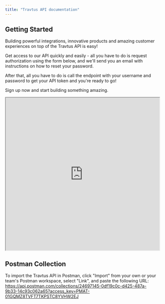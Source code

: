 ```yaml
---
title: "Travtus API documentation"
---
```


## Getting Started

Building powerful integrations, innovative products and amazing customer experiences on top of the Travtus API is easy!

Get access to our API quickly and easily - all you have to do is request authorization using the form below, and we'll send you an email with instructions on how to reset your password.

After that, all you have to do is call the endpoint with your username and password to get your API token and you're ready to go!

Sign up now and start building something amazing.

<iframe width="100%" height="500" src="https://travtus.typeform.com/to/nHiEtqjg">
</iframe>

## Postman Collection

To import the Travtus API in Postman, click "Import" from your own or your team's Postman workspace, select "Link", and paste the following URL:
https://api.postman.com/collections/24697145-0df19c0c-d425-487a-9b33-14c93c062a65?access_key=PMAT-01GQMZ8TVFT7TKPSTC8YVHW2EJ
